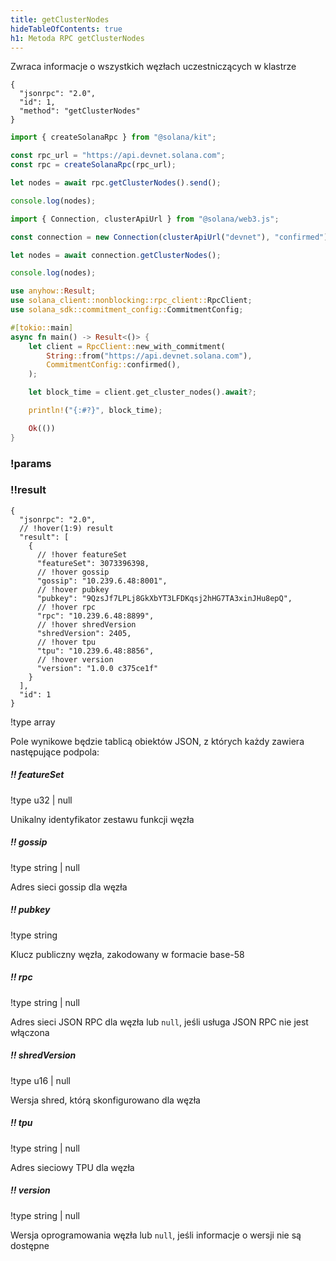 ```yaml
---
title: getClusterNodes
hideTableOfContents: true
h1: Metoda RPC getClusterNodes
---
```


Zwraca informacje o wszystkich węzłach uczestniczących w klastrze

<APIMethod>

```jsonc !!request curl
{
  "jsonrpc": "2.0",
  "id": 1,
  "method": "getClusterNodes"
}
```

```ts !!request title="Kit"
import { createSolanaRpc } from "@solana/kit";

const rpc_url = "https://api.devnet.solana.com";
const rpc = createSolanaRpc(rpc_url);

let nodes = await rpc.getClusterNodes().send();

console.log(nodes);
```

```ts !!request title="web3.js"
import { Connection, clusterApiUrl } from "@solana/web3.js";

const connection = new Connection(clusterApiUrl("devnet"), "confirmed");

let nodes = await connection.getClusterNodes();

console.log(nodes);
```

```rs !!request title="Rust"
use anyhow::Result;
use solana_client::nonblocking::rpc_client::RpcClient;
use solana_sdk::commitment_config::CommitmentConfig;

#[tokio::main]
async fn main() -> Result<()> {
    let client = RpcClient::new_with_commitment(
        String::from("https://api.devnet.solana.com"),
        CommitmentConfig::confirmed(),
    );

    let block_time = client.get_cluster_nodes().await?;

    println!("{:#?}", block_time);

    Ok(())
}
```

### !params

### !!result

```jsonc !response
{
  "jsonrpc": "2.0",
  // !hover(1:9) result
  "result": [
    {
      // !hover featureSet
      "featureSet": 3073396398,
      // !hover gossip
      "gossip": "10.239.6.48:8001",
      // !hover pubkey
      "pubkey": "9QzsJf7LPLj8GkXbYT3LFDKqsj2hHG7TA3xinJHu8epQ",
      // !hover rpc
      "rpc": "10.239.6.48:8899",
      // !hover shredVersion
      "shredVersion": 2405,
      // !hover tpu
      "tpu": "10.239.6.48:8856",
      // !hover version
      "version": "1.0.0 c375ce1f"
    }
  ],
  "id": 1
}
```

!type array

Pole wynikowe będzie tablicą obiektów JSON, z których każdy zawiera następujące
podpola:

##### !! featureSet

!type u32 | null

Unikalny identyfikator zestawu funkcji węzła

##### !! gossip

!type string | null

Adres sieci gossip dla węzła

##### !! pubkey

!type string

Klucz publiczny węzła, zakodowany w formacie base-58

##### !! rpc

!type string | null

Adres sieci JSON RPC dla węzła lub `null`, jeśli usługa JSON RPC nie jest
włączona

##### !! shredVersion

!type u16 | null

Wersja shred, którą skonfigurowano dla węzła

##### !! tpu

!type string | null

Adres sieciowy TPU dla węzła

##### !! version

!type string | null

Wersja oprogramowania węzła lub `null`, jeśli informacje o wersji nie są
dostępne

</APIMethod>
